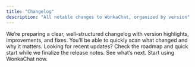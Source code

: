 ```yaml
---
title: "Changelog"
description: "All notable changes to WonkaChat, organized by version"
---
```


<CardGroup cols={1}>
<Card title="Changelog coming soon" icon="note">
We’re preparing a clear, well-structured changelog with version highlights, improvements, and fixes. You’ll be able to quickly scan what changed and why it matters.
</Card>
</CardGroup>

<Info>
Looking for recent updates? Check the roadmap and quick start while we finalize the release notes.
</Info>

<CardGroup cols={2}>
<Card title="Roadmap" icon="map" href="/roadmap">
See what’s next.
</Card>

<Card title="Quick start" icon="rocket" href="/welcome/introduction">
Start using WonkaChat now.
</Card>
</CardGroup>